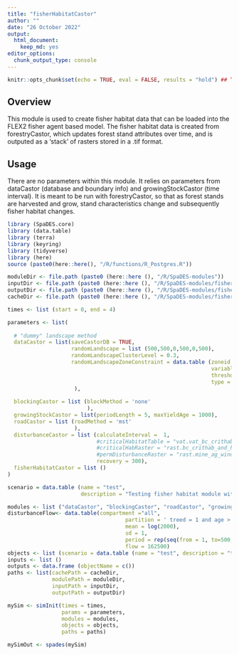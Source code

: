 ```yaml
---
title: "fisherHabitatCastor"
author: ""
date: "26 October 2022"
output:
  html_document:
    keep_md: yes
editor_options:
  chunk_output_type: console
---
```


```r
knitr::opts_chunk$set(echo = TRUE, eval = FALSE, results = "hold") ## TODO: use 'eval = TRUE'

```

## Overview
This module is used to create fisher habitat data that can be loaded into the FLEX2 fisher agent based model. The fisher habitat data is created from forestryCastor, which updates forest stand attributes over time, and is outputed as a 'stack' of rasters stored in a .tif format. 

## Usage
There are no parameters within this module. It relies on parameters from dataCastor (database and boundary info) and growingStockCastor (time interval). It is meant to be run with forestryCastor, so that as forest stands are harvested and grow, stand characteristics change and subsequently fisher habitat changes. 


```r
library (SpaDES.core)
library (data.table)
library (terra)
library (keyring)
library (tidyverse)
library (here)
source (paste0(here::here(), "/R/functions/R_Postgres.R"))

moduleDir <- file.path (paste0 (here::here (), "/R/SpaDES-modules"))
inputDir <- file.path (paste0 (here::here (), "/R/SpaDES-modules/fisherHabitatCastor")) %>% reproducible::checkPath (create = TRUE)
outputDir <- file.path (paste0 (here::here (), "/R/SpaDES-modules/fisherHabitatCastor")) %>% reproducible::checkPath (create = TRUE)
cacheDir <- file.path (paste0 (here::here (), "/R/SpaDES-modules/fisherHabitatCastor"))

times <- list (start = 0, end = 4)

parameters <- list(
  
  # "dummy" landscape method 
  dataCastor = list(saveCastorDB = TRUE, 
                    randomLandscape = list (500,500,0,500,0,500),
                    randomLandscapeClusterLevel = 0.3,
                    randomLandscapeZoneConstraint = data.table (zoneid = 1,
                                                                variable = 'age', 
                                                                threshold = 140, 
                                                                type = 'ge', percentage = 20)
                     ),
  
  blockingCastor = list (blockMethod = 'none'
                         ),
  growingStockCastor = list(periodLength = 5, maxYieldAge = 1000),
  roadCastor = list (roadMethod = 'mst'
                     ),
  disturbanceCastor = list (calculateInterval =  1, 
                            #criticalHabitatTable = "vat.vat_bc_crithab_and_herd",
                            #criticalHabRaster = "rast.bc_crithab_and_herd",
                            #permDisturbanceRaster = "rast.mine_ag_wind_rail",
                            recovery = 300),
  fisherHabitatCastor = list ()
)

scenario = data.table (name = "test",
                       description = "Testing fisher habitat module with random landscape.")

modules <- list ("dataCastor", "blockingCastor", "roadCastor", "growingStockCastor", "disturbanceCastor", "fisherHabitatCastor")
disturbanceFlow<- data.table(compartment ="all",
                                     partition = ' treed = 1 and age > 15 ',
                                     mean = log(2000),
                                     sd = 1,
                                     period = rep(seq(from = 1, to=500, by = 1),1), 
                                     flow = 162500)
objects <- list (scenario = data.table (name = "test", description = "test"), disturbanceFlow=disturbanceFlow) 
inputs <- list ()
outputs <- data.frame (objectName = c())
paths <- list(cachePath = cacheDir,
              modulePath = moduleDir,
              inputPath = inputDir,
              outputPath = outputDir)

mySim <- simInit(times = times, 
                 params = parameters, 
                 modules = modules,
                 objects = objects,
                 paths = paths)

mySimOut <- spades(mySim)
```

